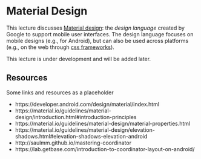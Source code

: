 # Material Design

This lecture discusses [Material design](https://material.io/guidelines/material-design/introduction.html): the _design language_ created by Google to support mobile user interfaces. The design language focuses on mobile designs (e.g., for Android), but can also be used across platforms (e.g., on the web through [css frameworks](https://material.io/components/web/)).

<!-- <p class="alert alert-info">This lecture references code found at <https://github.com/info448-s17/lecture14-material>.</p> -->

<p class="alert alert-danger">This lecture is under development and will be added later.</p>

## Resources {-}
Some links and resources as a placeholder

- https://developer.android.com/design/material/index.html
- https://material.io/guidelines/material-design/introduction.html#introduction-principles
- https://material.io/guidelines/material-design/material-properties.html
- https://material.io/guidelines/material-design/elevation-shadows.html#elevation-shadows-elevation-android
- http://saulmm.github.io/mastering-coordinator
- https://lab.getbase.com/introduction-to-coordinator-layout-on-android/
